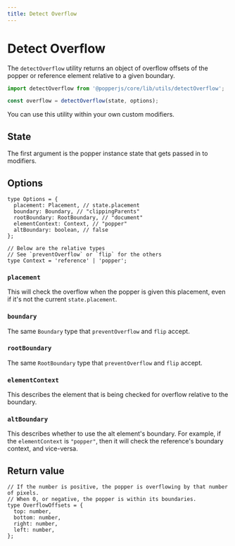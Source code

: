 ```yaml
---
title: Detect Overflow
---
```


# Detect Overflow

The `detectOverflow` utility returns an object of overflow offsets of the popper
or reference element relative to a given boundary.

```js
import detectOverflow from '@popperjs/core/lib/utils/detectOverflow';

const overflow = detectOverflow(state, options);
```

You can use this utility within your own custom modifiers.

<x-ad />

## State

The first argument is the popper instance state that gets passed in to
modifiers.

## Options

```flow
type Options = {
  placement: Placement, // state.placement
  boundary: Boundary, // "clippingParents"
  rootBoundary: RootBoundary, // "document"
  elementContext: Context, // "popper"
  altBoundary: boolean, // false
};

// Below are the relative types
// See `preventOverflow` or `flip` for the others
type Context = 'reference' | 'popper';
```

### `placement`

This will check the overflow when the popper is given this placement, even if
it's not the current `state.placement`.

### `boundary`

The same `Boundary` type that `preventOverflow` and `flip` accept.

### `rootBoundary`

The same `RootBoundary` type that `preventOverflow` and `flip` accept.

### `elementContext`

This describes the element that is being checked for overflow relative to the
boundary.

### `altBoundary`

This describes whether to use the alt element's boundary. For example, if the
`elementContext` is `"popper"`, then it will check the reference's boundary
context, and vice-versa.

## Return value

```flow
// If the number is positive, the popper is overflowing by that number of pixels.
// When 0, or negative, the popper is within its boundaries.
type OverflowOffsets = {
  top: number,
  bottom: number,
  right: number,
  left: number,
};
```
